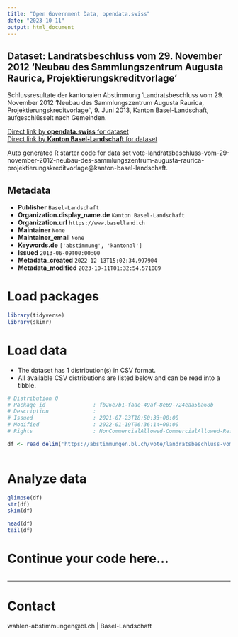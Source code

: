 ```yaml
---
title: "Open Government Data, opendata.swiss"
date: "2023-10-11"
output: html_document
---
```


## Dataset: Landratsbeschluss vom 29. November 2012 'Neubau des Sammlungszentrum Augusta Raurica, Projektierungskreditvorlage'

Schlussresultate der kantonalen Abstimmung 'Landratsbeschluss vom 29. November 2012 'Neubau des Sammlungszentrum Augusta Raurica, Projektierungskreditvorlage'', 9. Juni 2013, Kanton Basel-Landschaft, aufgeschlüsselt nach Gemeinden.

[Direct link by **opendata.swiss** for dataset](https://opendata.swiss/de/dataset/landratsbeschluss-vom-29-november-2012-neubau-des-sammlungszentrum-augusta-raurica-projektierun)<br>
[Direct link by **Kanton Basel-Landschaft** for dataset](https://abstimmungen.bl.ch/vote/landratsbeschluss-vom-29-november-2012-neubau-des-sammlungszentrum-augusta-raurica-projektierungskreditvorlage/data)

Auto generated R starter code for data set vote-landratsbeschluss-vom-29-november-2012-neubau-des-sammlungszentrum-augusta-raurica-projektierungskreditvorlage@kanton-basel-landschaft.

## Metadata

- **Publisher** `Basel-Landschaft`
- **Organization.display_name.de** `Kanton Basel-Landschaft`
- **Organization.url** `https://www.baselland.ch`
- **Maintainer** `None`
- **Maintainer_email** `None`
- **Keywords.de** `['abstimmung', 'kantonal']`
- **Issued** `2013-06-09T00:00:00`
- **Metadata_created** `2022-12-13T15:02:34.997904`
- **Metadata_modified** `2023-10-11T01:32:54.571089`


# Load packages

```r

library(tidyverse)
library(skimr)

```

# Load data

-   The dataset has 1 distribution(s) in CSV format.
-   All available CSV distributions are listed below and can be read into a tibble.

```r

# Distribution 0
# Package_id               : fb26e7b1-faae-49af-8e69-724eaa5ba68b
# Description              : 
# Issued                   : 2021-07-23T18:50:33+00:00
# Modified                 : 2022-01-19T06:36:14+00:00
# Rights                   : NonCommercialAllowed-CommercialAllowed-ReferenceRequired

df <- read_delim('https://abstimmungen.bl.ch/vote/landratsbeschluss-vom-29-november-2012-neubau-des-sammlungszentrum-augusta-raurica-projektierungskreditvorlage/data-csv')



```

# Analyze data

```r

glimpse(df)
str(df)
skim(df)

head(df)
tail(df)

```

# Continue your code here...

```r

```

------------------------------------------------------------------------

# Contact

wahlen-abstimmungen@bl.ch | Basel-Landschaft
